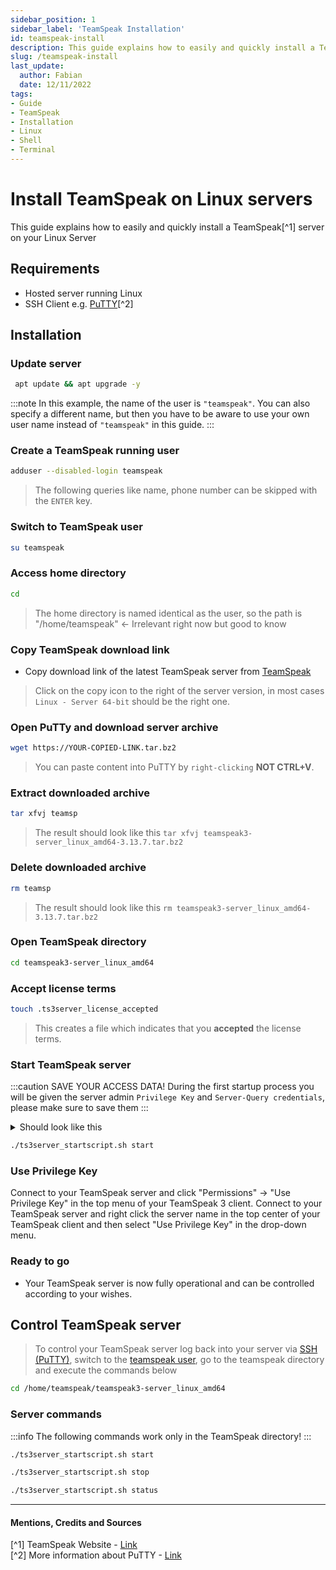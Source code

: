 ```yaml
---
sidebar_position: 1
sidebar_label: 'TeamSpeak Installation'
id: teamspeak-install
description: This guide explains how to easily and quickly install a TeamSpeak server on your Linux Server. 
slug: /teamspeak-install
last_update:
  author: Fabian
  date: 12/11/2022
tags:
- Guide
- TeamSpeak
- Installation
- Linux
- Shell
- Terminal
---
```



# Install TeamSpeak on Linux servers

This guide explains how to easily and quickly install a TeamSpeak[^1] server on your Linux Server

## Requirements

* Hosted server running Linux
* SSH Client e.g. [PuTTY](https://www.chiark.greenend.org.uk/~sgtatham/putty/latest.html)[^2]


##### <PuTTYConnectionGuide></PuTTYConnectionGuide>

## Installation

### Update server

   ```bash
    apt update && apt upgrade -y
  ```

:::note
In this example, the name of the user is `"teamspeak"`. You can also specify a different name, but then you have to be aware to use your own user name instead of `"teamspeak"` in this guide.
:::

### Create a TeamSpeak running user

  ```bash
  adduser --disabled-login teamspeak
  ```

  >The following queries like name, phone number can be skipped with the `ENTER` key.

### Switch to TeamSpeak user

  ```bash
  su teamspeak
  ```

### Access home directory

  ```bash
  cd
  ```

  > The home directory is named identical as the user, so the path is "/home/teamspeak" <- Irrelevant right now but good to know

### Copy TeamSpeak download link

* Copy download link of the latest TeamSpeak server from [TeamSpeak](https://www.teamspeak.com/en/downloads/#server)

> Click on the copy icon to the right of the server version, in most cases `Linux - Server 64-bit` should be the right one.

### Open PuTTy and download server archive

  ```bash
  wget https://YOUR-COPIED-LINK.tar.bz2
  ```

  > You can paste content into PuTTY by `right-clicking` **NOT CTRL+V**.

### Extract downloaded archive

  ```bash title="Use the [TAB] key to auto complete the command."
  tar xfvj teamsp
  ```

  > The result should look like this `tar xfvj teamspeak3-server_linux_amd64-3.13.7.tar.bz2`

### Delete downloaded archive

  ```bash title="Use the [TAB] key to auto complete the command."
  rm teamsp
  ```

  > The result should look like this `rm teamspeak3-server_linux_amd64-3.13.7.tar.bz2`

### Open TeamSpeak directory

  ```bash
  cd teamspeak3-server_linux_amd64
  ```

### Accept license terms

  ```bash
  touch .ts3server_license_accepted
  ```

  > This creates a file which indicates that you **accepted** the license terms.

### Start TeamSpeak server

:::caution SAVE YOUR ACCESS DATA!
During the first startup process you will be given the server admin `Privilege Key` and `Server-Query credentials`, please make sure to save them
:::

<details>
<summary>Should look like this</summary>
<img src={ImageUrl} height="400" width="450" alt="Example banner" />
</details>

  ```bash
  ./ts3server_startscript.sh start
  ```

### Use Privilege Key

<Tabs>
  <TabItem value="teamspeak3" label="Teamspeak3 Client" default>
    Connect to your TeamSpeak server and click "Permissions" -> "Use Privilege Key" in the top menu of your TeamSpeak 3 client.
  </TabItem>
  <TabItem value="new-teamspeak" label="All New TeamSpeak (Ts5)">
    Connect to your TeamSpeak server and right click the server name in the top center of your TeamSpeak client and then select "Use Privilege Key" in the drop-down menu.
  </TabItem>
</Tabs>

### Ready to go

* Your TeamSpeak server is now fully operational and can be controlled according to your wishes.
  
## Control TeamSpeak server

> To control your TeamSpeak server log back into your server via [SSH (PuTTY)](#puttyconnectionguideputtyconnectionguide), switch to the [teamspeak user](#switch-to-teamspeak-user), go to the teamspeak directory and execute the commands below

```bash title="Access TeamSpeak directory"
cd /home/teamspeak/teamspeak3-server_linux_amd64
```

### Server commands

:::info
The following commands work only in the TeamSpeak directory!
:::

<Tabs>
  <TabItem value="start" label="Start" default>

  ```bash title="Start TeamSpeak server"
  ./ts3server_startscript.sh start
  ```

  </TabItem>
  <TabItem value="stop" label="Stop">

  ```bash title="Stop TeamSpeak server"
  ./ts3server_startscript.sh stop
  ```

  </TabItem>
  <TabItem value="status" label="Status">

  ```bash title="Show current TeamSpeak server status"
  ./ts3server_startscript.sh status
  ```

  </TabItem>
</Tabs>

---

#### Mentions, Credits and Sources

[^1] TeamSpeak Website - [Link](https://www.teamspeak.com)<br/>
[^2] More information about PuTTY - [Link](https://wikipedia.org/wiki/PuTTY)
